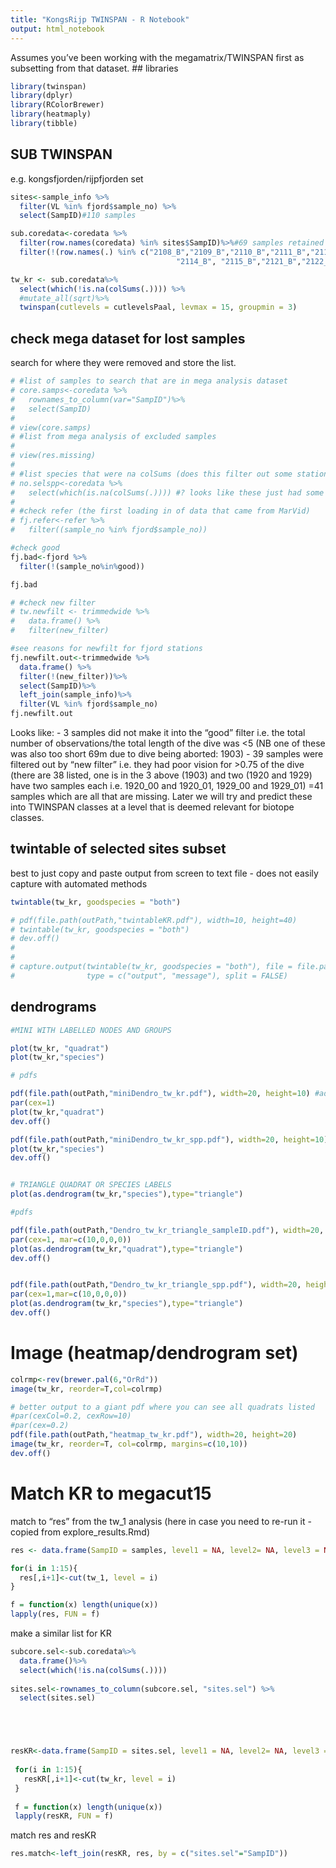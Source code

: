 ```yaml
---
title: "KongsRijp TWINSPAN - R Notebook"
output: html_notebook
---
```


Assumes you've been working with the megamatrix/TWINSPAN first as subsetting from that dataset.
## libraries
```r
library(twinspan)
library(dplyr)
library(RColorBrewer)
library(heatmaply)
library(tibble)

```


## SUB TWINSPAN
e.g. kongsfjorden/rijpfjorden set
```r
sites<-sample_info %>%
  filter(VL %in% fjord$sample_no) %>%
  select(SampID)#110 samples

sub.coredata<-coredata %>%
  filter(row.names(coredata) %in% sites$SampID)%>%#69 samples retained
  filter(!(row.names(.) %in% c("2108_B","2109_B","2110_B","2111_B","2113_B",
                                     "2114_B", "2115_B","2121_B","2122_B","2123_B")))

tw_kr <- sub.coredata%>%
  select(which(!is.na(colSums(.)))) %>%
  #mutate_all(sqrt)%>%
  twinspan(cutlevels = cutlevelsPaal, levmax = 15, groupmin = 3)
```

## check mega dataset for lost samples
search for where they were removed and store the list. 

```r
# #list of samples to search that are in mega analysis dataset
# core.samps<-coredata %>%
#   rownames_to_column(var="SampID")%>%
#   select(SampID)
# 
# view(core.samps)
# #list from mega analysis of excluded samples
# 
# view(res.missing)
# 
# #list species that were na colSums (does this filter out some stations?)
# no.selspp<-coredata %>%
#   select(which(is.na(colSums(.)))) #? looks like these just had some vals as text
# 
# #check refer (the first loading in of data that came from MarVid)
# fj.refer<-refer %>%
#   filter((sample_no %in% fjord$sample_no))

#check good
fj.bad<-fjord %>%
  filter(!(sample_no%in%good))

fj.bad

# #check new filter
# tw.newfilt <- trimmedwide %>%
#   data.frame() %>%
#   filter(new_filter)

#see reasons for newfilt for fjord stations
fj.newfilt.out<-trimmedwide %>%
  data.frame() %>%
  filter(!(new_filter))%>%
  select(SampID)%>%
  left_join(sample_info)%>%
  filter(VL %in% fjord$sample_no)
fj.newfilt.out

```
Looks like:
- 3 samples did not make it into the "good" filter i.e. the total number of observations/the total length of the dive was <5 (NB one of these was also too short 69m due to dive being aborted: 1903)
- 39 samples were filtered out by "new filter" i.e. they had poor vision for >0.75 of the dive (there are 38 listed, one is in the 3 above (1903) and two (1920 and 1929) have two samples each i.e. 1920_00 and 1920_01, 1929_00 and 1929_01)
=41 samples which are all that are missing.
Later we will try and predict these into TWINSPAN classes at a level that is deemed relevant for biotope classes.


## twintable of selected sites subset
best to just copy and paste output from screen to text file - does not easily capture with automated methods
```r

twintable(tw_kr, goodspecies = "both")

# pdf(file.path(outPath,"twintableKR.pdf"), width=10, height=40)
# twintable(tw_kr, goodspecies = "both")
# dev.off()
# 
# 
# capture.output(twintable(tw_kr, goodspecies = "both"), file = file.path(outPath,"twintableKR.pdf"), append = FALSE,
#                type = c("output", "message"), split = FALSE)
```

## dendrograms
```r
#MINI WITH LABELLED NODES AND GROUPS

plot(tw_kr, "quadrat")
plot(tw_kr,"species")

# pdfs

pdf(file.path(outPath,"miniDendro_tw_kr.pdf"), width=20, height=10) #adjust width as necessary
par(cex=1)
plot(tw_kr,"quadrat")
dev.off()

pdf(file.path(outPath,"miniDendro_tw_kr_spp.pdf"), width=20, height=10)
plot(tw_kr,"species")
dev.off()


# TRIANGLE QUADRAT OR SPECIES LABELS
plot(as.dendrogram(tw_kr,"species"),type="triangle")

#pdfs

pdf(file.path(outPath,"Dendro_tw_kr_triangle_sampleID.pdf"), width=20, height=10)
par(cex=1, mar=c(10,0,0,0))
plot(as.dendrogram(tw_kr,"quadrat"),type="triangle")
dev.off()


pdf(file.path(outPath,"Dendro_tw_kr_triangle_spp.pdf"), width=20, height=15)
par(cex=1,mar=c(10,0,0,0))
plot(as.dendrogram(tw_kr,"species"),type="triangle")
dev.off()

```
# Image (heatmap/dendrogram set)

```r
colrmp<-rev(brewer.pal(6,"OrRd"))
image(tw_kr, reorder=T,col=colrmp)

# better output to a giant pdf where you can see all quadrats listed
#par(cexCol=0.2, cexRow=10)
#par(cex=0.2)
pdf(file.path(outPath,"heatmap_tw_kr.pdf"), width=20, height=20)
image(tw_kr, reorder=T, col=colrmp, margins=c(10,10))
dev.off()
```
# Match KR to megacut15

match to "res" from the tw_1 analysis (here in case you need to re-run it - copied from explore_results.Rmd)
```r
res <- data.frame(SampID = samples, level1 = NA, level2= NA, level3 = NA, level4 = NA, level5 = NA, level6 = NA, level7 = NA, level8= NA, level9 = NA, level10 = NA, level11 = NA, level12 = NA, level13 = NA, level14= NA, level15 = NA)

for(i in 1:15){
  res[,i+1]<-cut(tw_1, level = i)
}

f = function(x) length(unique(x))
lapply(res, FUN = f)
```

make a similar list for KR
```r

subcore.sel<-sub.coredata%>%
  data.frame()%>%
  select(which(!is.na(colSums(.))))
  
sites.sel<-rownames_to_column(subcore.sel, "sites.sel") %>%
  select(sites.sel)





resKR<-data.frame(SampID = sites.sel, level1 = NA, level2= NA, level3 = NA, level4 = NA, level5 = NA, level6 = NA, level7 = NA, level8= NA, level9 = NA, level10 = NA, level11 = NA, level12 = NA, level13 = NA, level14= NA, level15 = NA)
 
 for(i in 1:15){
   resKR[,i+1]<-cut(tw_kr, level = i)
 }
 
 f = function(x) length(unique(x))
 lapply(resKR, FUN = f)
```

match res and resKR
```r
res.match<-left_join(resKR, res, by = c("sites.sel"="SampID"))
```















